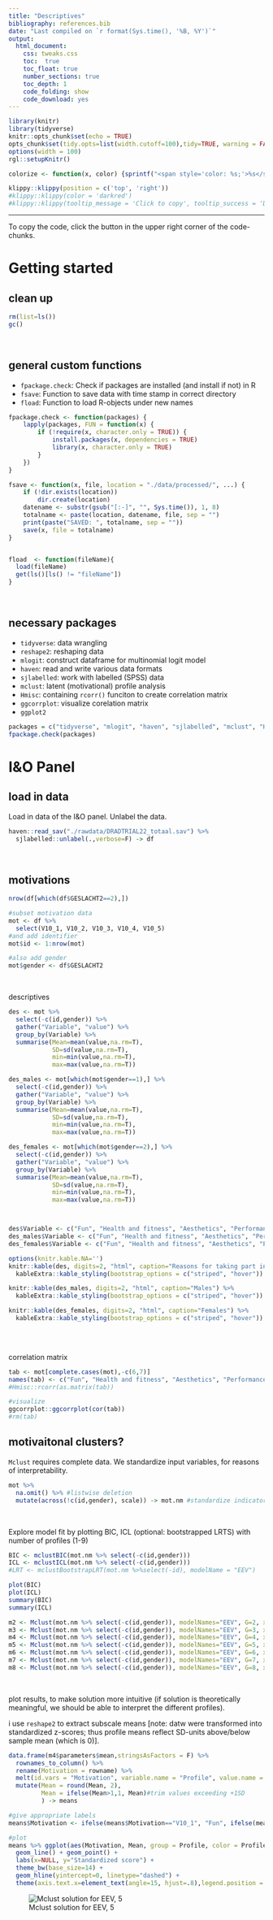 ```yaml
---
title: "Descriptives"
bibliography: references.bib
date: "Last compiled on `r format(Sys.time(), '%B, %Y')`"
output: 
  html_document:
    css: tweaks.css
    toc:  true
    toc_float: true
    number_sections: true
    toc_depth: 1
    code_folding: show
    code_download: yes
---
```


```r
library(knitr)
library(tidyverse)
knitr::opts_chunk$set(echo = TRUE)
opts_chunk$set(tidy.opts=list(width.cutoff=100),tidy=TRUE, warning = FALSE, message = FALSE,comment = "#>", cache=TRUE, class.source=c("test"), class.output=c("test3"))
options(width = 100)
rgl::setupKnitr()

colorize <- function(x, color) {sprintf("<span style='color: %s;'>%s</span>", color, x) }
```


```r
klippy::klippy(position = c('top', 'right'))
#klippy::klippy(color = 'darkred')
#klippy::klippy(tooltip_message = 'Click to copy', tooltip_success = 'Done')
```


---  


To copy the code, click the button in the upper right corner of the code-chunks.

# Getting started

## clean up

```r
rm(list=ls())
gc()
```

<br>

## general custom functions

- `fpackage.check`: Check if packages are installed (and install if not) in R
- `fsave`: Function to save data with time stamp in correct directory
- `fload`: Function to load R-objects under new names

```r
fpackage.check <- function(packages) {
    lapply(packages, FUN = function(x) {
        if (!require(x, character.only = TRUE)) {
            install.packages(x, dependencies = TRUE)
            library(x, character.only = TRUE)
        }
    })
}

fsave <- function(x, file, location = "./data/processed/", ...) {
    if (!dir.exists(location))
        dir.create(location)
    datename <- substr(gsub("[:-]", "", Sys.time()), 1, 8)
    totalname <- paste(location, datename, file, sep = "")
    print(paste("SAVED: ", totalname, sep = ""))
    save(x, file = totalname)
}


fload  <- function(fileName){
  load(fileName)
  get(ls()[ls() != "fileName"])
}
```

<br>

## necessary packages

- `tidyverse`: data wrangling
- `reshape2`: reshaping data
- `mlogit`: construct dataframe for multinomial logit model
- `haven`: read and write various data formats
- `sjlabelled`: work with labelled (SPSS) data
- `mclust`: latent (motivational) profile analysis
- `Hmisc`: containing `rcorr()` funciton to create correlation matrix
- `ggcorrplot`: visualize corelation matrix
- `ggplot2`

```r
packages = c("tidyverse", "mlogit", "haven", "sjlabelled", "mclust", "Hmisc", "ggcorrplot", "reshape2", "ggplot2")
fpackage.check(packages)
```


# I&O Panel

## load in data

Load in data of the I&O panel. Unlabel the data.

```r
haven::read_sav("./rawdata/DRADTRIAL22_totaal.sav") %>%
  sjlabelled::unlabel(.,verbose=F) -> df
```

<br> 


## motivations


```r
nrow(df[which(df$GESLACHT2==2),])

#subset motivation data
mot <- df %>%
  select(V10_1, V10_2, V10_3, V10_4, V10_5)
#and add identifier
mot$id <- 1:nrow(mot)

#also add gender
mot$gender <- df$GESLACHT2
```


<br>

descriptives

```r
des <- mot %>%
  select(-c(id,gender)) %>%
  gather("Variable", "value") %>%
  group_by(Variable) %>%
  summarise(Mean=mean(value,na.rm=T),
            SD=sd(value,na.rm=T),
            min=min(value,na.rm=T),
            max=max(value,na.rm=T))

des_males <- mot[which(mot$gender==1),] %>%
  select(-c(id,gender)) %>%
  gather("Variable", "value") %>%
  group_by(Variable) %>%
  summarise(Mean=mean(value,na.rm=T),
            SD=sd(value,na.rm=T),
            min=min(value,na.rm=T),
            max=max(value,na.rm=T))

des_females <- mot[which(mot$gender==2),] %>%
  select(-c(id,gender)) %>%
  gather("Variable", "value") %>%
  group_by(Variable) %>%
  summarise(Mean=mean(value,na.rm=T),
            SD=sd(value,na.rm=T),
            min=min(value,na.rm=T),
            max=max(value,na.rm=T))



des$Variable <- c("Fun", "Health and fitness", "Aesthetics", "Performance and competition", "Social interaction")
des_males$Variable <- c("Fun", "Health and fitness", "Aesthetics", "Performance and competition", "Social interaction")
des_females$Variable <- c("Fun", "Health and fitness", "Aesthetics", "Performance and competition", "Social interaction")

options(knitr.kable.NA='')
knitr::kable(des, digits=2, "html", caption="Reasons for taking part in sports") %>%
  kableExtra::kable_styling(bootstrap_options = c("striped", "hover"))

knitr::kable(des_males, digits=2, "html", caption="Males") %>%
  kableExtra::kable_styling(bootstrap_options = c("striped", "hover"))

knitr::kable(des_females, digits=2, "html", caption="Females") %>%
  kableExtra::kable_styling(bootstrap_options = c("striped", "hover"))
           
```

<br>

correlation matrix

```r
tab <- mot[complete.cases(mot),-c(6,7)]
names(tab) <- c("Fun", "Health and fitness", "Aesthetics", "Performance and competition", "Social interaction")
#Hmisc::rcorr(as.matrix(tab))

#visualize
ggcorrplot::ggcorrplot(cor(tab))
#rm(tab)
```


## motivaitonal clusters?

`Mclust` requires complete data. We standardize input variables, for reasons of interpretability.

```r
mot %>%
  na.omit() %>% #listwise deletion
  mutate(across(!c(id,gender), scale)) -> mot.nm #standardize indicators, expect id.

```

<br>

Explore model fit by plotting BIC, ICL (optional: bootstrapped LRTS) with number of profiles (1-9)

```r
BIC <- mclustBIC(mot.nm %>% select(-c(id,gender)))
ICL <- mclustICL(mot.nm %>% select(-c(id,gender)))
#LRT <- mclustBootstrapLRT(mot.nm %>%select(-id), modelName = "EEV")

plot(BIC)
plot(ICL)
summary(BIC)
summary(ICL)
```

```r
m2 <- Mclust(mot.nm %>% select(-c(id,gender)), modelNames="EEV", G=2, x=BIC)
m3 <- Mclust(mot.nm %>% select(-c(id,gender)), modelNames="EEV", G=3, x=BIC)
m4 <- Mclust(mot.nm %>% select(-c(id,gender)), modelNames="EEV", G=4, x=BIC)
m5 <- Mclust(mot.nm %>% select(-c(id,gender)), modelNames="EEV", G=5, x=BIC)
m6 <- Mclust(mot.nm %>% select(-c(id,gender)), modelNames="EEV", G=6, x=BIC)
m7 <- Mclust(mot.nm %>% select(-c(id,gender)), modelNames="EEV", G=7, x=BIC)
m8 <- Mclust(mot.nm %>% select(-c(id,gender)), modelNames="EEV", G=8, x=BIC)
```

<br>

plot results, to make solution more intuitive (if solution is theoretically meaningful, we should be able to interpret the different profiles).

i use `reshape2` to extract subscale means [note: datw were transformed into standardized z-scores; thus profile means reflect SD-units above/below sample mean (which is 0)].

```r
data.frame(m4$parameters$mean,stringsAsFactors = F) %>%
  rownames_to_column() %>%
  rename(Motivation = rowname) %>%
  melt(id.vars = "Motivation", variable.name = "Profile", value.name = "Mean") %>%
  mutate(Mean = round(Mean, 2),
         Mean = ifelse(Mean>1,1, Mean)#trim values exceeding +1SD
         ) -> means

#give appropriate labels
means$Motivation <- ifelse(means$Motivation=="V10_1", "Fun", ifelse(means$Motivation=="V10_2", "Health & Fitness", ifelse(means$Motivation=="V10_3", "Aesthetics", ifelse(means$Motivation=="V10_4", "Performance & Competition", ifelse(means$Motivation=="V10_5", "Social interaction", NA)))))

#plot
means %>% ggplot(aes(Motivation, Mean, group = Profile, color = Profile)) +
  geom_line() + geom_point() +
  labs(x=NULL, y="Standardized score") +
  theme_bw(base_size=14) +
  geom_hline(yintercept=0, linetype="dashed") +
  theme(axis.text.x=element_text(angle=15, hjust=.8),legend.position = "top")
```


![Mclust solution for EEV, 5](./images/lpa.png)
